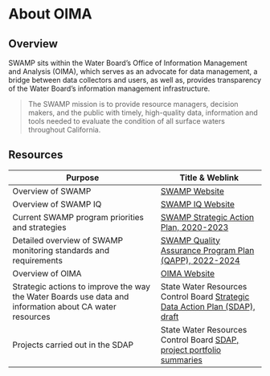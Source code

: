 # About OIMA

## Overview

SWAMP sits within the Water Board's Office of Information Management and Analysis (OIMA), which serves as an advocate for data management, a bridge between data collectors and users, as well as, provides transparency of the Water Board's information management infrastructure.

> The SWAMP mission is to provide resource managers, decision makers, and the public with timely, high-quality data, information and tools needed to evaluate the condition of all surface waters throughout California.


## Resources

| Purpose                                                                                                 | Title & Weblink                                                                                                                                                               |
|------------------------------------------|------------------------------|
| Overview of SWAMP                                                                                       | [SWAMP Website](https://www.waterboards.ca.gov/water_issues/programs/swamp/)                                                                                                  |
| Overview of SWAMP IQ                                                                                    | [SWAMP IQ Website](https://www.waterboards.ca.gov/water_issues/programs/swamp/swamp_iq)                                                                                       |
| Current SWAMP program priorities and strategies                                                         | [SWAMP Strategic Action Plan, 2020-2023](https://docs.google.com/document/d/1g08L8GUHdEMLCxNS1vppNEXobf4bYOmK/edit?usp=sharing&ouid=118425894617420506258&rtpof=true&sd=true) |
| Detailed overview of SWAMP monitoring standards and requirements                                        | [SWAMP Quality Assurance Program Plan (QAPP), 2022-2024](https://docs.google.com/document/d/16QmALh0kkREJSKMvVb6fcKkLsWiAsiTAIJKfzpBRoPc/edit#heading=h.q961pnmk2sje)         |
| Overview of OIMA                                                                                        | [OIMA Website](https://www.waterboards.ca.gov/resources/oima/)                                                                                                                |
| Strategic actions to improve the way the Water Boards use data and information about CA water resources | State Water Resources Control Board [Strategic Data Action Plan (SDAP), draft](https://www.waterboards.ca.gov/resources/data_databases/docs/sdap_draft.pdf)                   |
| Projects carried out in the SDAP                                                                        | State Water Resources Control Board [SDAP, project portfolio summaries](https://docs.google.com/document/d/1Kg0tzfRJljwsmFQ2Qyzt_rPW8CrXX3oKWO6myH3ECVo/edit?usp=sharing)     |
